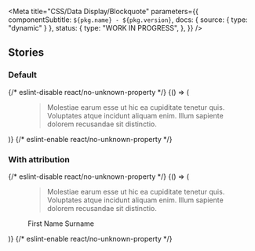 

<Meta
  title="CSS/Data Display/Blockquote"
  parameters={{
    componentSubtitle: `${pkg.name} - ${pkg.version}`,
    docs: { source: { type: "dynamic" } },
    status: {
      type: "WORK IN PROGRESS",
    },
  }}
/>

<Description markdown={readme} />

## Stories

### Default

<Canvas>
  {/* eslint-disable react/no-unknown-property */}
  <Story name="Default">
    {() => (
      <figure class="denhaag-blockquote">
        <blockquote class="denhaag-blockquote__content" cite="https://www.denhaag.nl/nl.htm">
          <p>
            Molestiae earum esse ut hic ea cupiditate tenetur quis. Voluptates atque incidunt aliquam enim. Illum
            sapiente dolorem recusandae sit distinctio.
          </p>
        </blockquote>
      </figure>
    )}
  </Story>
  {/* eslint-enable react/no-unknown-property */}
</Canvas>

### With attribution

<Canvas>
  {/* eslint-disable react/no-unknown-property */}
  <Story name="With attribution">
    {() => (
      <figure class="denhaag-blockquote">
        <blockquote class="denhaag-blockquote__content" cite="https://www.denhaag.nl/nl.htm">
          <p>
            Molestiae earum esse ut hic ea cupiditate tenetur quis. Voluptates atque incidunt aliquam enim. Illum
            sapiente dolorem recusandae sit distinctio.
          </p>
        </blockquote>
        <figcaption class="denhaag-blockquote__attribution">First Name Surname</figcaption>
      </figure>
    )}
  </Story>
  {/* eslint-enable react/no-unknown-property */}
</Canvas>
